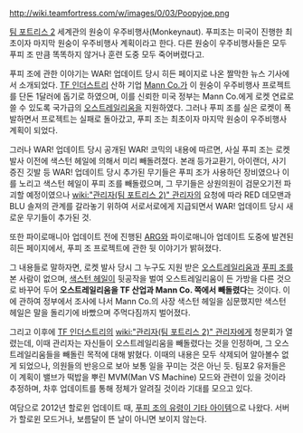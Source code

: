 {{{+1 '''Poopy Joe'''}}}

http://wiki.teamfortress.com/w/images/0/03/Poopyjoe.png

[[팀 포트리스 2]] 세계관의 원숭이 우주비행사(Monkeynaut). 푸피조는 미국이 진행한 최초이자 마지막 원숭이 우주비행사 계획이라고 한다. 다른 원숭이 우주비행사들은 모두 푸피 조 만큼 똑똑하지 않거나 훈련 도중 모두 죽어버렸다고.

푸피 조에 관한 이야기는 WAR! 업데이트 당시 히든 페이지로 나온 짤막한 뉴스 기사에서 소개되었다. [[TF 인더스트리]] 산하 기업 [[Mann Co.]]가 이 원숭이 우주비행사 프로젝트를 단돈 1달러에 돕기로 하였으며, 이를 신뢰한 미국 정부는 Mann Co.에게 로켓 연료로 쓸 수 있도록 국가급의 [[오스트레일리움]]을 지원하였다. 그러나 푸피 조를 실은 로켓이 폭발하면서 프로젝트는 실패로 돌아갔고, 푸피 조는 최초이자 마지막 원숭이 우주비행사 계획이 되었다. 

그러나 WAR! 업데이트 당시 공개된 WAR! 코믹의 내용에 따르면, 사실 푸피 조는 로켓 발사 이전에 색스턴 헤일에 의해서 미리 빼돌려졌다. 본래 등가교환기, 아이랜더, 사기 증진 깃발 등 WAR! 업데이트 당시 추가된 무기들은 푸피 조가 사용하던 장비였으나 이를 노리고 색스턴 헤일이 푸피 조를 빼돌렸으며, 그 무기들은 상원의원이 검문오기전 파괴할 예정이였으나 [[wiki:"관리자(팀 포트리스 2)" 관리자]]의 요청에 따라 RED 데모맨과 BLU 솔져의 관계를 갈라놓기 위하여 서로서로에게 지급되면서 WAR! 업데이트 당시 새로운 무기들이 추가된 것.

또한 파이로매니아 업데이트 전에 진행된 [[ARG]]와 파이로매니아 업데이트 도중에 발견된 히든 페이지에서, 푸피 조 프로젝트에 관한 뒷 이야기가 밝혀졌다. 

그 내용들로 말하자면, 로켓 발사 당시 그 누구도 지원 받은 [[오스트레일리움]]과 [[푸피 조]]를 본 사람이 없으며, [[색스턴 헤일]]이 뒷공작을 벌여 오스트레일리움이 든 가방을 다른 것으로 바꾸어 두어 '''오스트레일리움을 TF 산업과 Mann Co. 쪽에서 빼돌렸다'''는 것이다. 이에 관하여 정부에서 조사에 나서 Mann Co.의 사장 색스턴 헤일을 심문했지만 색스턴 헤일은 말을 돌리기에 바빴으며 주먹다짐까지 벌어졌다.

그리고 이후에 [[TF 인더스트리]]의 [[wiki:"관리자(팀 포트리스 2)" 관리자]]에게 청문회가 열렸는데, 이때 관리자는 자신들이 오스트레일리움을 빼돌렸다는 것을 인정하며, 그 오스트레일리움들을 빼돌린 목적에 대해 밝혔다. 이때의 내용은 모두 삭제되어 알아볼수 없게 되었으나, 의원들의 반응으로 보아 보통 일을 꾸미는 것은 아닌 듯. 팀포2 유저들은 이 계획이 밸브가 떡밥을 뿌린 MVM(Man VS Machine) 모드와 관련이 있을 것이라 추정하며, 차후 업데이트를 통해 정체가 알려질 것이라 기대를 모으고 있다.

여담으로 2012년 할로윈 업데이트 때, [http://wiki.teamfortress.com/wiki/Unknown_Monkeynaut/ko 푸피 조의 유령이 기타 아이템]으로 나왔다. 서버가 할로윈 모드거나, 보름달이 뜬 날이 아니면 보이지 않는다. 
